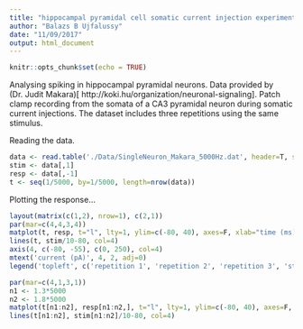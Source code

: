 ```yaml
---
title: "hippocampal pyramidal cell somatic current injection experiment"
author: "Balazs B Ujfalussy"
date: "11/09/2017"
output: html_document
---
```


```r
knitr::opts_chunk$set(echo = TRUE)
```

Analysing spiking in hippocampal pyramidal neurons. Data provided by (Dr. Judit Makara)[ http://koki.hu/organization/neuronal-signaling]. Patch clamp recording from the somata of a CA3 pyramidal neuron during somatic current injections. The dataset includes three repetitions using the same stimulus.

Reading the data.
```r
data <- read.table('./Data/SingleNeuron_Makara_5000Hz.dat', header=T, sep=" ")
stim <- data[,1]
resp <- data[,-1]
t <- seq(1/5000, by=1/5000, length=nrow(data))
```

Plotting the response...

```r
layout(matrix(c(1,2), nrow=1), c(2,1))
par(mar=c(4,4,3,4))
matplot(t, resp, t="l", lty=1, ylim=c(-80, 40), axes=F, xlab="time (ms)", ylab="membrane potential (mV)"); axis(1); axis(2, las=2)
lines(t, stim/10-80, col=4)
axis(4, c(-80, -55), c(0, 250), col=4)
mtext('current (pA)', 4, 2, adj=0)
legend('topleft', c('repetition 1', 'repetition 2', 'repetition 3', 'stimulus'), lty=1, col=1:4, bg=grey(1, alpha=0.75))

par(mar=c(4,1,3,1))
n1 <- 1.3*5000
n2 <- 1.8*5000
matplot(t[n1:n2], resp[n1:n2,], t="l", lty=1, ylim=c(-80, 40), axes=F, xlab="time (ms)", ylab="membrane potential (mV)"); axis(1)
lines(t[n1:n2], stim[n1:n2]/10-80, col=4)
```



